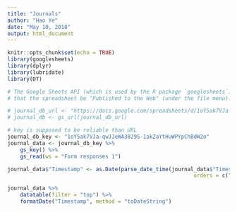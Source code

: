 ```yaml
---
title: "Journals"
author: "Hao Ye"
date: "May 10, 2018"
output: html_document
---
```


```r
knitr::opts_chunk$set(echo = TRUE)
library(googlesheets)
library(dplyr)
library(lubridate)
library(DT)
```

```r
# The Google Sheets API (which is used by the R package `googlesheets`) requires
# that the spreadsheet be "Published to the Web" (under the file menu).

# journal_db_url <- "https://docs.google.com/spreadsheets/d/1oY5ak7VJa-qwJJeWA3829S-1akZaYtHuWPYpChBdW2o/edit#gid=1191947390"
# journal_db <- gs_url(journal_db_url)

# key is supposed to be reliable than URL
journal_db_key <- "1oY5ak7VJa-qwJJeWA3829S-1akZaYtHuWPYpChBdW2o"
journal_data <- journal_db_key %>%
    gs_key() %>%
    gs_read(ws = "Form responses 1")
```

```r
journal_data$"Timestamp" <- as.Date(parse_date_time(journal_data$"Timestamp",
                                                           orders = c("m/d/y", "d b y")))
```

```r
journal_data %>%
    datatable(filter = "top") %>%
    formatDate("Timestamp", method = "toDateString")
```
